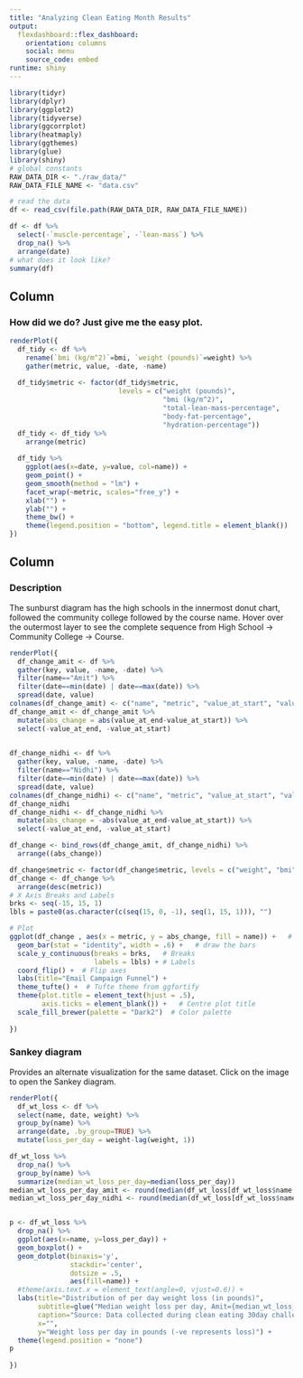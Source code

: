 ```yaml
---
title: "Analyzing Clean Eating Month Results"
output: 
  flexdashboard::flex_dashboard:
    orientation: columns
    social: menu
    source_code: embed
runtime: shiny
---
```


```r
library(tidyr)
library(dplyr)
library(ggplot2)
library(tidyverse)
library(ggcorrplot)
library(heatmaply)
library(ggthemes)
library(glue)
library(shiny)
# global constants
RAW_DATA_DIR <- "./raw_data/"
RAW_DATA_FILE_NAME <- "data.csv"

# read the data
df <- read_csv(file.path(RAW_DATA_DIR, RAW_DATA_FILE_NAME))

df <- df %>%
  select(-`muscle-percentage`, -`lean-mass`) %>%
  drop_na() %>%
  arrange(date)
# what does it look like?
summary(df)
```

Column {data-width=600}
-----------------------------------------------------------------------

### How did we do? Just give me the easy plot.
```r
renderPlot({
  df_tidy <- df %>%
    rename(`bmi (kg/m^2)`=bmi, `weight (pounds)`=weight) %>%
    gather(metric, value, -date, -name)
  
  df_tidy$metric <- factor(df_tidy$metric,
                           levels = c("weight (pounds)",
                                      "bmi (kg/m^2)",
                                      "total-lean-mass-percentage",
                                      "body-fat-percentage",
                                      "hydration-percentage"))
  df_tidy <- df_tidy %>%
    arrange(metric)
    
  df_tidy %>%
    ggplot(aes(x=date, y=value, col=name)) +
    geom_point() +
    geom_smooth(method = "lm") +
    facet_wrap(~metric, scales="free_y") + 
    xlab("") +
    ylab("") +
    theme_bw() +
    theme(legend.position = "bottom", legend.title = element_blank())
})

```


Column {data-width=400}
-----------------------------------------------------------------------
### Description
The sunburst diagram has the high schools in the innermost donut chart, followed the community college followed by the course name. Hover over the outermost layer to see the complete sequence from High School -> Community College -> Course. 
```r
renderPlot({
  df_change_amit <- df %>%
  gather(key, value, -name, -date) %>%
  filter(name=="Amit") %>%
  filter(date==min(date) | date==max(date)) %>%
  spread(date, value)
colnames(df_change_amit) <- c("name", "metric", "value_at_start", "value_at_end")
df_change_amit <- df_change_amit %>%
  mutate(abs_change = abs(value_at_end-value_at_start)) %>%
  select(-value_at_end, -value_at_start)
  

df_change_nidhi <- df %>%
  gather(key, value, -name, -date) %>%
  filter(name=="Nidhi") %>%
  filter(date==min(date) | date==max(date)) %>%
  spread(date, value)
colnames(df_change_nidhi) <- c("name", "metric", "value_at_start", "value_at_end")
df_change_nidhi
df_change_nidhi <- df_change_nidhi %>%
  mutate(abs_change = -abs(value_at_end-value_at_start)) %>%
  select(-value_at_end, -value_at_start)

df_change <- bind_rows(df_change_amit, df_change_nidhi) %>%
  arrange((abs_change))

df_change$metric <- factor(df_change$metric, levels = c("weight", "bmi", "total-lean-mass-percentage", "body-fat-percentage", "hydration-percentage"))
df_change <- df_change %>%
  arrange(desc(metric))
# X Axis Breaks and Labels 
brks <- seq(-15, 15, 1)
lbls = paste0(as.character(c(seq(15, 0, -1), seq(1, 15, 1))), "")

# Plot
ggplot(df_change , aes(x = metric, y = abs_change, fill = name)) +   # Fill column
  geom_bar(stat = "identity", width = .6) +   # draw the bars
  scale_y_continuous(breaks = brks,   # Breaks
                     labels = lbls) + # Labels
  coord_flip() +  # Flip axes
  labs(title="Email Campaign Funnel") +
  theme_tufte() +  # Tufte theme from ggfortify
  theme(plot.title = element_text(hjust = .5), 
        axis.ticks = element_blank()) +   # Centre plot title
  scale_fill_brewer(palette = "Dark2")  # Color palette
  
})

```

### Sankey diagram

Provides an alternate visualization for the same dataset. Click on the image to open the Sankey diagram. 
```r
renderPlot({
  df_wt_loss <- df %>%
  select(name, date, weight) %>%
  group_by(name) %>%
  arrange(date, .by_group=TRUE) %>%
  mutate(loss_per_day = weight-lag(weight, 1)) 

df_wt_loss %>%
  drop_na() %>%
  group_by(name) %>%
  summarize(median_wt_loss_per_day=median(loss_per_day))
median_wt_loss_per_day_amit <- round(median(df_wt_loss[df_wt_loss$name == "Amit", ]$loss_per_day, na.rm=TRUE), 2)
median_wt_loss_per_day_nidhi <- round(median(df_wt_loss[df_wt_loss$name == "Nidhi", ]$loss_per_day, na.rm=TRUE), 2)


p <- df_wt_loss %>%
  drop_na() %>%
  ggplot(aes(x=name, y=loss_per_day)) + 
  geom_boxplot() + 
  geom_dotplot(binaxis='y', 
               stackdir='center', 
               dotsize = .5, 
               aes(fill=name)) +
  #theme(axis.text.x = element_text(angle=0, vjust=0.6)) + 
  labs(title="Distribution of per day weight loss (in pounds)", 
       subtitle=glue("Median weight loss per day, Amit={median_wt_loss_per_day_amit} pounds, Nidhi={median_wt_loss_per_day_nidhi} pounds"),
       caption="Source: Data collected during clean eating 30day challenge",
       x="",
       y="Weight loss per day in pounds (-ve represents loss)") + 
  theme(legend.position = "none")
p
  
})
 
```



